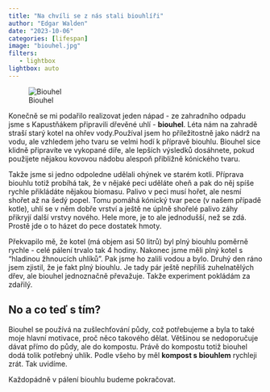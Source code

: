 ```yaml
---
title: "Na chvíli se z nás stali biouhlíři"
author: "Edgar Walden"
date: "2023-10-06"
categories: [lifespan]
image: "biouhel.jpg"
filters:
   - lightbox
lightbox: auto
---
```

![Biouhel](biouhel.jpg)

Konečně se mi podařilo realizovat jeden nápad - ze zahradního odpadu jsme s Kapustňákem připravili dřevěné uhlí - **biouhel**. Léta nám na zahradě straší starý kotel na ohřev vody.Používal jsem ho příležitostně jako nádrž na vodu, ale vzhledem jeho tvaru se velmi hodí k přípravě biouhlu. Biouhel sice klidně připravíte ve vykopané díře, ale lepších výsledků dosáhnete, pokud použijete nějakou kovovou nádobu alespoň přibližně kónického tvaru.

Takže jsme si jedno odpoledne udělali ohýnek ve starém kotli. Příprava biouhlu totiž probíhá tak, že v nějaké peci uděláte oheň a pak do něj spíše rychle přikládáte nějakou biomasu. Palivo v peci musí hořet, ale nesmí shořet až na šedý popel. Tomu pomáhá kónický tvar pece (v našem případě kotle), uhlí se v něm dobře vrství a ještě ne úplně shořelé palivo záhy přikryjí další vrstvy nového. Hele more, je to ale jednodušší, než se zdá. Prostě jde o to házet do pece dostatek hmoty.

Překvapilo mě, že kotel (má objem asi 50 litrů) byl plný biouhlu poměrně rychle - celé pálení trvalo tak 4 hodiny. Nakonec jsme měli plný kotel s "hladinou žhnoucích uhlíků". Pak jsme ho zalili vodou a bylo. Druhý den ráno jsem zjistil, že je fakt plný biouhlu. Je tady pár ještě nepříliš zuhelnatělých dřev, ale biouhel jednoznačně převažuje. Takže experiment pokládám za zdařilý. 

## No a co teď s tím?

Biouhel se používá na zušlechťování půdy, což potřebujeme a byla to také moje hlavní motivace, proč něco takového dělat. Většinou se nedoporučuje dávat přímo do půdy, ale do kompostu. Právě do kompostu totiž biouhel dodá tolik potřebný uhlík. Podle všeho by měl **kompost s biouhlem** rychleji zrát. Tak uvidíme. 

Každopádně v pálení biouhlu budeme pokračovat. 
